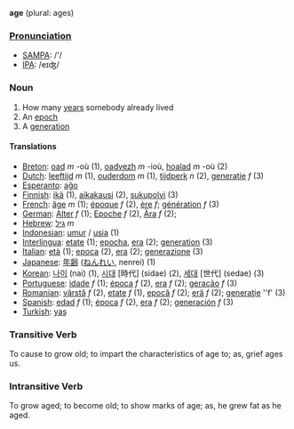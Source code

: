 '''age''' (plural: ages)

===[[Pronunciation]]===
*[[w:SAMPA|SAMPA]]: /'/
*[[w:IPA|IPA]]: /eɪʤ/

===Noun===
#How many [[year]]s somebody already lived
#An [[epoch]]
#A [[generation]]

====Translations====

*[[Breton]]: [[oad]] ''m'' -où (1), [[oadvezh]] ''m'' -ioù, [[hoalad]] ''m'' -où (2)
*[[Dutch]]: [[leeftijd]] ''m'' (1), [[ouderdom]] ''m'' (1), [[tijdperk]] ''n'' (2), [[generatie]] ''f'' (3)
*[[Esperanto]]: [[aĝo]]
*[[Finnish]]: [[ikä]] (1), [[aikakausi]] (2), [[sukupolvi]] (3)
*[[French]]: [[âge]] ''m'' (1); [[époque]] ''f'' (2), [[ère]] ''f''; [[génération]] ''f'' (3)
*[[German]]: [[Alter]] ''f'' (1); [[Epoche]] ''f'' (2), [[Ära]] ''f'' (2); 
*[[Hebrew]]: [[גיל]] ''m''
*[[Indonesian]]: [[umur]] / [[usia]] (1)
*[[Interlingua]]: [[etate]] (1); [[epocha]], [[era]] (2); [[generation]] (3)
*[[Italian]]: [[età]] (1); [[epoca]] (2), [[era]] (2); [[generazione]] (3)
*[[Japanese]]: [[年齢]] ([[ねんれい]], nenrei) (1)
*[[Korean]]: [[나이]] (nai) (1), [[시대]] [時代] (sidae) (2), [[세대]] [世代] (sedae) (3)
*[[Portuguese]]: [[idade]] ''f'' (1); [[época]] ''f'' (2), [[era]] ''f'' (2); [[geração]] ''f'' (3)
*[[Romanian]]: [[vârstă]] ''f'' (2), [[etate]] ''f'' (1), [[epocă]] ''f'' (2); [[eră]] ''f'' (2); [[generaţie]] ''f' (3)
*[[Spanish]]: [[edad]] ''f'' (1); [[época]] ''f'' (2), [[era]] ''f'' (2); [[generación]] ''f'' (3)
*[[Turkish]]: [[yaş]]

===Transitive Verb===
To cause to grow old; to impart the characteristics of age  to; as, grief ages us.


===Intransitive Verb===
To grow aged; to become old; to show marks of age; as, he grew fat as he aged.